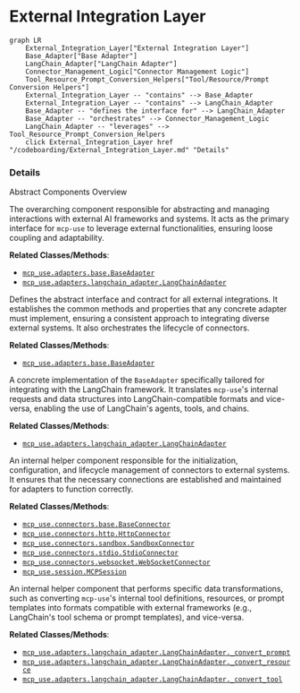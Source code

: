 # External Integration Layer
```mermaid
graph LR
    External_Integration_Layer["External Integration Layer"]
    Base_Adapter["Base Adapter"]
    LangChain_Adapter["LangChain Adapter"]
    Connector_Management_Logic["Connector Management Logic"]
    Tool_Resource_Prompt_Conversion_Helpers["Tool/Resource/Prompt Conversion Helpers"]
    External_Integration_Layer -- "contains" --> Base_Adapter
    External_Integration_Layer -- "contains" --> LangChain_Adapter
    Base_Adapter -- "defines the interface for" --> LangChain_Adapter
    Base_Adapter -- "orchestrates" --> Connector_Management_Logic
    LangChain_Adapter -- "leverages" --> Tool_Resource_Prompt_Conversion_Helpers
    click External_Integration_Layer href "/codeboarding/External_Integration_Layer.md" "Details"
```

### Details

Abstract Components Overview


The overarching component responsible for abstracting and managing interactions with external AI frameworks and systems. It acts as the primary interface for `mcp-use` to leverage external functionalities, ensuring loose coupling and adaptability.


**Related Classes/Methods**:

- <a href="https://github.com/CodeBoarding/mcp-use/blob/main/mcp_use/adapters/base.py" target="_blank" rel="noopener noreferrer">`mcp_use.adapters.base.BaseAdapter`</a>
- <a href="https://github.com/CodeBoarding/mcp-use/blob/main/mcp_use/adapters/langchain_adapter.py" target="_blank" rel="noopener noreferrer">`mcp_use.adapters.langchain_adapter.LangChainAdapter`</a>



Defines the abstract interface and contract for all external integrations. It establishes the common methods and properties that any concrete adapter must implement, ensuring a consistent approach to integrating diverse external systems. It also orchestrates the lifecycle of connectors.


**Related Classes/Methods**:

- <a href="https://github.com/CodeBoarding/mcp-use/blob/main/mcp_use/adapters/base.py" target="_blank" rel="noopener noreferrer">`mcp_use.adapters.base.BaseAdapter`</a>



A concrete implementation of the `BaseAdapter` specifically tailored for integrating with the LangChain framework. It translates `mcp-use`'s internal requests and data structures into LangChain-compatible formats and vice-versa, enabling the use of LangChain's agents, tools, and chains.


**Related Classes/Methods**:

- <a href="https://github.com/CodeBoarding/mcp-use/blob/main/mcp_use/adapters/langchain_adapter.py" target="_blank" rel="noopener noreferrer">`mcp_use.adapters.langchain_adapter.LangChainAdapter`</a>



An internal helper component responsible for the initialization, configuration, and lifecycle management of connectors to external systems. It ensures that the necessary connections are established and maintained for adapters to function correctly.


**Related Classes/Methods**:

- <a href="https://github.com/CodeBoarding/mcp-use/blob/main/mcp_use/connectors/base.py" target="_blank" rel="noopener noreferrer">`mcp_use.connectors.base.BaseConnector`</a>
- <a href="https://github.com/CodeBoarding/mcp-use/blob/main/mcp_use/connectors/http.py" target="_blank" rel="noopener noreferrer">`mcp_use.connectors.http.HttpConnector`</a>
- <a href="https://github.com/CodeBoarding/mcp-use/blob/main/mcp_use/connectors/sandbox.py" target="_blank" rel="noopener noreferrer">`mcp_use.connectors.sandbox.SandboxConnector`</a>
- <a href="https://github.com/CodeBoarding/mcp-use/blob/main/mcp_use/connectors/stdio.py" target="_blank" rel="noopener noreferrer">`mcp_use.connectors.stdio.StdioConnector`</a>
- <a href="https://github.com/CodeBoarding/mcp-use/blob/main/mcp_use/connectors/websocket.py" target="_blank" rel="noopener noreferrer">`mcp_use.connectors.websocket.WebSocketConnector`</a>
- <a href="https://github.com/CodeBoarding/mcp-use/blob/main/mcp_use/session.py" target="_blank" rel="noopener noreferrer">`mcp_use.session.MCPSession`</a>



An internal helper component that performs specific data transformations, such as converting `mcp-use`'s internal tool definitions, resources, or prompt templates into formats compatible with external frameworks (e.g., LangChain's tool schema or prompt templates), and vice-versa.


**Related Classes/Methods**:

- <a href="https://github.com/CodeBoarding/mcp-use/blob/main/mcp_use/adapters/langchain_adapter.py" target="_blank" rel="noopener noreferrer">`mcp_use.adapters.langchain_adapter.LangChainAdapter._convert_prompt`</a>
- <a href="https://github.com/CodeBoarding/mcp-use/blob/main/mcp_use/adapters/langchain_adapter.py" target="_blank" rel="noopener noreferrer">`mcp_use.adapters.langchain_adapter.LangChainAdapter._convert_resource`</a>
- <a href="https://github.com/CodeBoarding/mcp-use/blob/main/mcp_use/adapters/langchain_adapter.py" target="_blank" rel="noopener noreferrer">`mcp_use.adapters.langchain_adapter.LangChainAdapter._convert_tool`</a>
